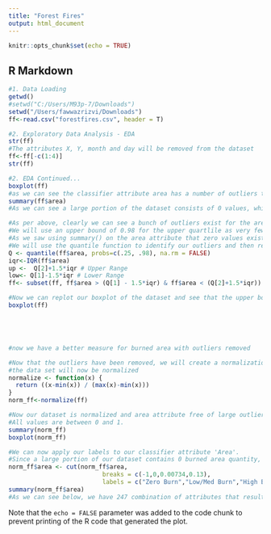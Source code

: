 ```yaml
---
title: "Forest Fires"
output: html_document
---
```


```r
knitr::opts_chunk$set(echo = TRUE)
```

## R Markdown
```r
#1. Data Loading
getwd()
#setwd("C:/Users/M93p-7/Downloads")
setwd("/Users/fawwazrizvi/Downloads")
ff<-read.csv("forestfires.csv", header = T)
```

```r
#2. Exploratory Data Analysis - EDA
str(ff)
#The attributes X, Y, month and day will be removed from the dataset
ff<-ff[-c(1:4)]
str(ff)
```

```r
#2. EDA Continued...
boxplot(ff)
#as we can see the classifier attribute area has a number of outliers that we need to remove
summary(ff$area)
#As we can see a large portion of the dataset consists of 0 values, which attribute to No Burn Areas
```
```r
#As per above, clearly we can see a bunch of outliers exist for the area attribute, so we will remove these.
#We will use an upper bound of 0.98 for the upper quartlile as very few values exist above 100 in the area attribute.
#As we saw using summary() on the area attribute that zero values exist in the dataset up to the 1st quartile, and since the burned area can not be lower than 0, we do not have any lower bound outliers.
#We will use the quantile function to identify our outliers and then remove them:
Q <- quantile(ff$area, probs=c(.25, .98), na.rm = FALSE)
iqr<-IQR(ff$area)
up <-  Q[2]+1.5*iqr # Upper Range
low<- Q[1]-1.5*iqr # Lower Range
ff<- subset(ff, ff$area > (Q[1] - 1.5*iqr) & ff$area < (Q[2]+1.5*iqr))

#Now we can replot our boxplot of the dataset and see that the upper bound outliers are now removed from the area attribute
boxplot(ff)





#now we have a better measure for burned area with outliers removed
```

```r
#Now that the outliers have been removed, we will create a normalization function and apply it to our dataset
#the data set will now be normalized
normalize <- function(x) {
  return ((x-min(x)) / (max(x)-min(x)))
}
norm_ff<-normalize(ff)
```

```r
#Now our dataset is normalized and area attribute free of large outliers.
#All values are between 0 and 1.
summary(norm_ff)
boxplot(norm_ff)
```


```r
#We can now apply our labels to our classifier attribute 'Area'.
#Since a large portion of our dataset contains 0 burned area quantity, we will label it as 'Zero Burn'. Burned area between are 1st quartile of 0 and our 3rd quartile, can be considered 'Low/Med Burn', and anything from our 3rd quartile to our Max value is considered 'High Burn'
norm_ff$area <- cut(norm_ff$area,
                          breaks = c(-1,0,0.00734,0.13),
                          labels = c("Zero Burn","Low/Med Burn","High Burn"), right = TRUE)
summary(norm_ff$area)
#As we can see below, we have 247 combination of attributes that result in Zero Burn area, 134 result in Low/Med Burn areas and 127 that result in High Burn area.

```

Note that the `echo = FALSE` parameter was added to the code chunk to prevent printing of the R code that generated the plot.
